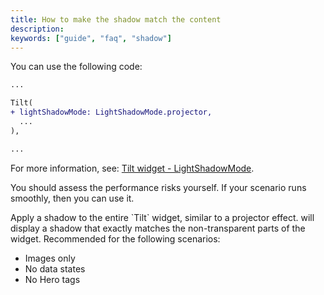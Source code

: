 ```yaml
---
title: How to make the shadow match the content
description:
keywords: ["guide", "faq", "shadow"]
---
```


You can use the following code:

```diff {4} showLineNumbers
...

Tilt(
+ lightShadowMode: LightShadowMode.projector,
  ...
),

...
```

For more information, see: [Tilt widget - LightShadowMode][].

You should assess the performance risks yourself.
If your scenario runs smoothly, then you can use it.

<Note type="warning" title="Performance risk exists">
Apply a shadow to the entire `Tilt` widget, similar to a projector effect.  
will display a shadow that exactly matches the non-transparent parts of the widget.  
Recommended for the following scenarios:

- Images only
- No data states
- No Hero tags
</Note>

[Tilt widget - LightShadowMode]: /zh/docs/widgets/tilt-widget/#lightshadowmode
